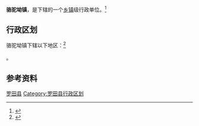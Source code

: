 {{中国乡级行政区|42/11/23/101/000}}

'''骆驼坳镇'''，是{{PRC admin/fullname|42/11/23/101/000|3}}下辖的一个[[乡镇|乡镇]]级行政单位。<ref>{{PRC admin/ref sgc|{{PRC admin/parent|42/11/23/101/000}}}}</ref>

== 行政区划 ==

骆驼坳镇下辖以下地区：<ref>{{PRC admin/ref sgc|42/11/23/101/000}}</ref>

{{PRC admin/children|42/11/23/101/000}}。

== 参考资料 ==

{{reflist}}

{{湖北省黄冈市罗田县行政区划}}
{{湖北行政区划小作品}}
[[Category:黄冈建制镇|罗田县]]
[[Category:罗田县行政区划|Category:罗田县行政区划]]